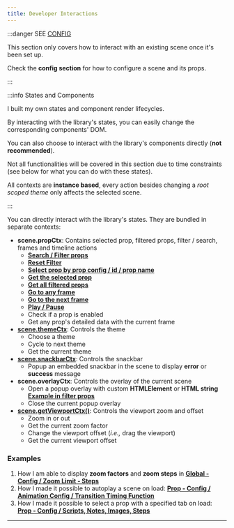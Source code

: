 ```yaml
---
title: Developer Interactions
---
```



:::danger SEE [CONFIG](../global-config)

This section only covers how to interact with an existing scene once it's been set up.

Check the **config section** for how to configure a scene and its props.

:::

:::info States and Components

I built my own states and component render lifecycles.

By interacting with the library's states, you can easily change the corresponding components' DOM.

You can also choose to interact with the library's components directly (**not recommended**).

Not all functionalities will be covered in this section due to time constraints (see below for what you can do with these states).

All contexts are **instance based**, every action besides changing a *root scoped theme* only affects the selected scene.

:::

You can directly interact with the library's states. They are bundled in separate contexts:

* **scene.propCtx**: Contains selected prop, filtered props, filter / search, frames and timeline actions
    * **[Search / Filter props](filter-props)**
    * **[Reset Filter](filter-props)**
    * **[Select prop by prop config / id / prop name](prop-selection)**
    * **[Get the selected prop](prop-selection)**
    * **[Get all filtered props](filter-props)**
    * **[Go to any frame](play-pause-frames)**
    * **[Go to the next frame](play-pause-frames)**
    * **[Play / Pause](play-pause-frames)**
    * Check if a prop is enabled
    * Get any prop's detailed data with the current frame
* **[scene.themeCtx](theme-interaction)**: Controls the theme
    * Choose a theme
    * Cycle to next theme
    * Get the current theme
* **[scene.snackbarCtx](embedded-snackbar)**: Controls the snackbar
    * Popup an embedded snackbar in the scene to display **error** or **success** message
* **scene.overlayCtx**: Controls the overlay of the current scene
    * Open a popup overlay with custom **HTMLElement** or **HTML string** **[Example in filter props](filter-props)**
    * Close the current popup overlay
* **[scene.getViewportCtx()](../global-config/viewport/viewport-zoom)**: Controls the viewport zoom and offset
    * Zoom in or out
    * Get the current zoom factor
    * Change the viewport offset (*i.e.,* drag the viewport)
    * Get the current viewport offset

### Examples

1. How I am able to display **zoom factors** and **zoom steps** in **[Global - Config / Zoom Limit - Steps](../global-config/viewport/viewport-zoom)**
2. How I made it possible to autoplay a scene on load: **[Prop - Config / Animation Config / Transition Timing Function](../prop-config/animation-config/transition-timing-function)**
3. How I made it possible to select a prop with a specified tab on load: **[Prop - Config / Scripts, Notes, Images, Steps](../prop-config/prop-dialog-properties)**

---

<DocCardList items={useCurrentSidebarCategory().items}/>